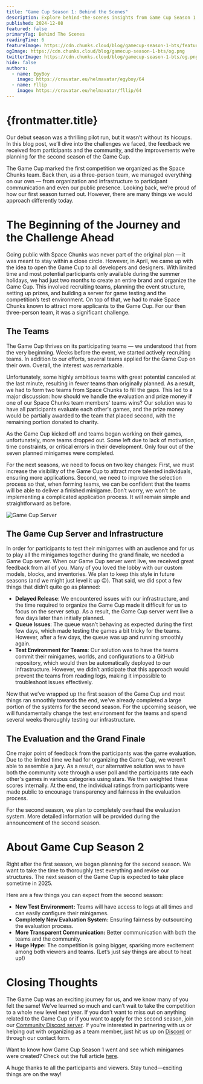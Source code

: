 ```yaml
---
title: "Game Cup Season 1: Behind the Scenes"
description: Explore behind-the-scenes insights from Game Cup Season 1! Learn about challenges, improvements, and exciting plans for Season 2.
published: 2024-12-08
featured: false
primaryTag: Behind The Scenes
readingTime: 6
featureImage: https://cdn.chunks.cloud/blog/gamecup-season-1-bts/feature.png
ogImage: https://cdn.chunks.cloud/blog/gamecup-season-1-bts/og.png
twitterImage: https://cdn.chunks.cloud/blog/gamecup-season-1-bts/og.png
hide: false
authors:
  - name: EgyBoy
    image: https://cravatar.eu/helmavatar/egyboy/64
  - name: Fllip
    image: https://cravatar.eu/helmavatar/fllip/64
---
```


# {frontmatter.title}
Our debut season was a thrilling pilot run, but it wasn’t without its hiccups. In this blog post, we’ll dive into the challenges we faced, the feedback we received from participants and the community, and the improvements we’re planning for the second season of the Game Cup.

The Game Cup marked the first competition we organized as the Space Chunks team. Back then, as a three-person team, we managed everything on our own — from organization and infrastructure to participant communication and even our public presence. Looking back, we’re proud of how our first season turned out. However, there are many things we would approach differently today.

# The Beginning of the Journey and the Challenge Ahead

Going public with Space Chunks was never part of the original plan — it was meant to stay within a close circle. However, in April, we came up with the idea to open the Game Cup to all developers and designers. With limited time and most potential participants only available during the summer holidays, we had just two months to create an entire brand and organize the Game Cup. This involved recruiting teams, planning the event structure, setting up prizes, and building a server for game testing and the competition’s test environment. On top of that, we had to make Space Chunks known to attract more applicants to the Game Cup. For our then three-person team, it was a significant challenge.

## The Teams

The Game Cup thrives on its participating teams — we understood that from the very beginning. Weeks before the event, we started actively recruiting teams. In addition to our efforts, several teams applied for the Game Cup on their own. Overall, the interest was remarkable.

Unfortunately, some highly ambitious teams with great potential canceled at the last minute, resulting in fewer teams than originally planned. As a result, we had to form two teams from Space Chunks to fill the gaps. This led to a major discussion: how should we handle the evaluation and prize money if one of our Space Chunks team members' teams wins? Our solution was to have all participants evaluate each other's games, and the prize money would be partially awarded to the team that placed second, with the remaining portion donated to charity.

As the Game Cup kicked off and teams began working on their games, unfortunately, more teams dropped out. Some left due to lack of motivation, time constraints, or critical errors in their development. Only four out of the seven planned minigames were completed.

For the next seasons, we need to focus on two key changes: First, we must increase the visibility of the Game Cup to attract more talented individuals, ensuring more applications. Second, we need to improve the selection process so that, when forming teams, we can be confident that the teams will be able to deliver a finished minigame. Don’t worry, we won’t be implementing a complicated application process. It will remain simple and straightforward as before.

![Game Cup Server](https://cdn.chunks.cloud/blog/gamecup-season-1-bts/content/gamecup-server.png)


## The Game Cup Server and Infrastructure

In order for participants to test their minigames with an audience and for us to play all the minigames together during the grand finale, we needed a Game Cup server. When our Game Cup server went live, we received great feedback from all of you. Many of you loved the lobby with our custom models, blocks, and inventories. We plan to keep this style in future seasons (and we might just level it up 😉). That said, we did spot a few things that didn’t quite go as planned:

- **Delayed Release**: We encountered issues with our infrastructure, and the time required to organize the Game Cup made it difficult for us to focus on the server setup. As a result, the Game Cup server went live a few days later than initially planned.
- **Queue Issues**: The queue wasn’t behaving as expected during the first few days, which made testing the games a bit tricky for the teams. However, after a few days, the queue was up and running smoothly again.
- **Test Environment for Teams**: Our solution was to have the teams commit their minigames, worlds, and configurations to a GitHub repository, which would then be automatically deployed to our infrastructure. However, we didn’t anticipate that this approach would prevent the teams from reading logs, making it impossible to troubleshoot issues effectively.

Now that we’ve wrapped up the first season of the Game Cup and most things ran smoothly towards the end, we’ve already completed a large portion of the systems for the second season. For the upcoming season, we will fundamentally change the test environment for the teams and spend several weeks thoroughly testing our infrastructure.

## The Evaluation and the Grand Finale

One major point of feedback from the participants was the game evaluation. Due to the limited time we had for organizing the Game Cup, we weren’t able to assemble a jury. As a result, our alternative solution was to have both the community vote through a user poll and the participants rate each other's games in various categories using stars. We then weighted these scores internally. At the end, the individual ratings from participants were made public to encourage transparency and fairness in the evaluation process.

For the second season, we plan to completely overhaul the evaluation system. More detailed information will be provided during the announcement of the second season.

# About Game Cup Season 2

Right after the first season, we began planning for the second season. We want to take the time to thoroughly test everything and revise our structures. The next season of the Game Cup is expected to take place sometime in 2025.

Here are a few things you can expect from the second season:

- **New Test Environment:** Teams will have access to logs at all times and can easily configure their minigames.
- **Completely New Evaluation System:** Ensuring fairness by outsourcing the evaluation process.
- **More Transparent Communication:** Better communication with both the teams and the community.
- **Huge Hype:** The competition is going bigger, sparking more excitement among both viewers and teams. (Let’s just say things are about to heat up!)

# Closing Thoughts

The Game Cup was an exciting journey for us, and we know many of you felt the same! We’ve learned so much and can’t wait to take the competition to a whole new level next year. If you don’t want to miss out on anything related to the Game Cup or if you want to apply for the second season, join our [Community Discord server](https://discord.chunks.space). If you’re interested in partnering with us or helping out with organizing as a team member, just hit us up on [Discord](https://discord.chunks.space) or through our contact form.

Want to know how Game Cup Season 1 went and see which minigames were created? Check out the full article [here](https://chunks.space/blog/posts/gamecup-season-1-recap).

A huge thanks to all the participants and viewers. Stay tuned—exciting things are on the way!